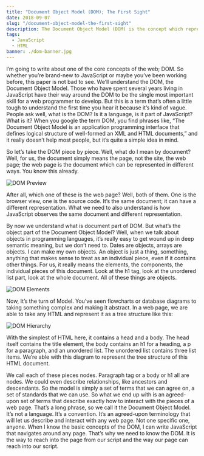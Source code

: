 ```yaml
---
title: "Document Object Model (DOM); The First Sight"
date: 2018-09-07
slug: "/document-object-model-the-first-sight"
description: The Document Object Model (DOM) is the concept which represent the objects that comprise the structure and content of a web document. In this post I'll looking through this concept and introduce it.
tags:
  - JavaScript
  - HTML
banner: ./dom-banner.jpg
---
```


I’m going to write about one of the core concepts of the web; DOM. So whether you’re brand-new to JavaScript or maybe you’ve been working before, this paper is not bad to see. We’ll understand the DOM, the Document Object Model. Those who have spent several years living in JavaScript have their way around the DOM to be the single most important skill for a web programmer to develop. But this is a term that’s often a little tough to understand the first time you hear it because it’s kind of vague. People ask well, what is the DOM? Is it a language, is it part of JavaScript? What is it? When you google the term DOM, you find phrases like, “The Document Object Model is an application programming interface that defines logical structure of well-formed an XML and HTML documents,” and it really doesn’t help most people, but it’s quite a simple idea in mind.

So let’s take the DOM piece by piece. Well, what do I mean by document? Well, for us, the document simply means the page, not the site, the web page; the web page is the document which can be represented in different ways. You know this already.

![DOM Preview](./dom-preview.jpeg)

After all, which one of these is the web page? Well, both of them. One is the browser view, one is the source code. It’s the same document; it can have a different representation. What we need to also understand is how JavaScript observes the same document and different representation.

By now we understand what is document part of DOM. But what’s the object part of the Document Object Model? Well, when we talk about objects in programming languages, it’s really easy to get wound up in deep semantic meaning, but we don’t need to.
Dates are objects, arrays are objects. I can make my own objects. An object is just a thing, something, anything that makes sense to treat as an individual piece, even if it contains other things. For us, it really means the elements, the components, the individual pieces of this document. Look at the h1 tag, look at the unordered list part, look at the whole document. All of these things are objects.

![DOM Elements](./dom-elements.jpg)

Now, It’s the turn of Model. You’ve seen flowcharts or database diagrams to taking something complex and making it abstract. In a web page, we are able to take any HTML and represent it as a tree structure like this:

![DOM Hierarchy](./dom-hierarchy.jpg)

With the simplest of HTML here, it contains a head and a body. The head itself contains the title element, the body contains an h1 for a heading, a p for a paragraph, and an unordered list. The unordered list contains three list items. We’re able with this diagram to represent the tree structure of this HTML document.

We call each of these pieces nodes. Paragraph tag or a body or h1 all are nodes. We could even describe relationships, like ancestors and descendants. So the model is simply a set of terms that we can agree on, a set of standards that we can use. So what we end up with is an agreed-upon set of terms that describe exactly how to interact with the pieces of a web page. That’s a long phrase, so we call it the Document Object Model. It’s not a language. It’s a convention. It’s an agreed-upon terminology that will let us describe and interact with any web page. Not one specific one, anyone. When I know the basic concepts of the DOM, I can write JavaScript that navigates around any page. That’s why we need to know the DOM. It is the way to reach into the page from our script and the way our page can reach into our script.
